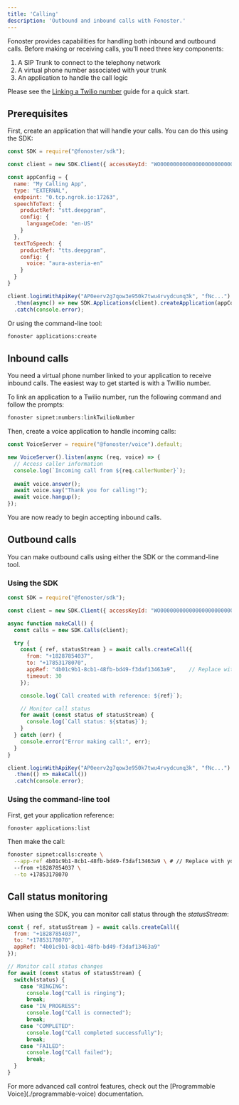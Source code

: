 ```yaml
---
title: 'Calling'
description: 'Outbound and inbound calls with Fonoster.'
---
```


Fonoster provides capabilities for handling both inbound and outbound calls. Before making or receiving calls, you'll need three key components:

1. A SIP Trunk to connect to the telephony network
2. A virtual phone number associated with your trunk
3. An application to handle the call logic

Please see the [Linking a Twilio number](/concepts/linking-a-twilio-number) guide for a quick start.

## Prerequisites

First, create an application that will handle your calls. You can do this using the SDK:

```javascript create-app.js
const SDK = require("@fonoster/sdk");

const client = new SDK.Client({ accessKeyId: "WO000000000000000000000000000000" });

const appConfig = {
  name: "My Calling App",
  type: "EXTERNAL",
  endpoint: "0.tcp.ngrok.io:17263",
  speechToText: {
    productRef: "stt.deepgram",
    config: {
      languageCode: "en-US"
    }
  },
  textToSpeech: {
    productRef: "tts.deepgram",
    config: {
      voice: "aura-asteria-en"
    }
  }
}

client.loginWithApiKey("AP0eerv2g7qow3e950k7twu4rvydcunq3k", "fNc...")
  .then(async() => new SDK.Applications(client).createApplication(appConfig))
  .catch(console.error);
```

Or using the command-line tool:

```bash
fonoster applications:create
```

## Inbound calls

You need a virtual phone number linked to your application to receive inbound calls. The easiest way to get started is with a Twillio number.

To link an application to a Twilio number, run the following command and follow the prompts:

```bash
fonoster sipnet:numbers:linkTwilioNumber
```

Then, create a voice application to handle incoming calls:

```javascript server.js
const VoiceServer = require("@fonoster/voice").default;

new VoiceServer().listen(async (req, voice) => {
  // Access caller information
  console.log(`Incoming call from ${req.callerNumber}`);
  
  await voice.answer();
  await voice.say("Thank you for calling!");
  await voice.hangup();
});
```

You are now ready to begin accepting inbound calls.

## Outbound calls

You can make outbound calls using either the SDK or the command-line tool.

### Using the SDK

```javascript call.js
const SDK = require("@fonoster/sdk");

const client = new SDK.Client({ accessKeyId: "WO000000000000000000000000000000" });

async function makeCall() {
  const calls = new SDK.Calls(client);

  try {
    const { ref, statusStream } = await calls.createCall({
      from: "+18287854037",
      to: "+17853178070",
      appRef: "4b01c9b1-8cb1-48fb-bd49-f3daf13463a9",    // Replace with your application reference
      timeout: 30
    });

    console.log(`Call created with reference: ${ref}`);

    // Monitor call status
    for await (const status of statusStream) {
      console.log(`Call status: ${status}`);
    }
  } catch (err) {
    console.error("Error making call:", err);
  }
}

client.loginWithApiKey("AP0eerv2g7qow3e950k7twu4rvydcunq3k", "fNc...")
  .then(() => makeCall())
  .catch(console.error);
```

### Using the command-line tool

First, get your application reference:

```bash
fonoster applications:list
```

Then make the call:

```bash
fonoster sipnet:calls:create \
  --app-ref 4b01c9b1-8cb1-48fb-bd49-f3daf13463a9 \ # // Replace with your application reference
  --from +18287854037 \
  --to +17853178070
```

## Call status monitoring

When using the SDK, you can monitor call status through the _statusStream_:

```javascript
const { ref, statusStream } = await calls.createCall({
  from: "+18287854037",
  to: "+17853178070",
  appRef: "4b01c9b1-8cb1-48fb-bd49-f3daf13463a9"
});

// Monitor call status changes
for await (const status of statusStream) {
  switch(status) {
    case "RINGING":
      console.log("Call is ringing");
      break;
    case "IN_PROGRESS":
      console.log("Call is connected");
      break;
    case "COMPLETED":
      console.log("Call completed successfully");
      break;
    case "FAILED":
      console.log("Call failed");
      break;
  }
}
```

<Card title="Learn More" icon="book-open" href="./programmable-voice">
  For more advanced call control features, check out the [Programmable Voice](./programmable-voice) documentation.
</Card>
